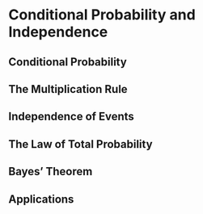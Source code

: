 # Conditional Probability and Independence

## Conditional Probability

## The Multiplication Rule

## Independence of Events

## The Law of Total Probability

## Bayes’ Theorem

## Applications
